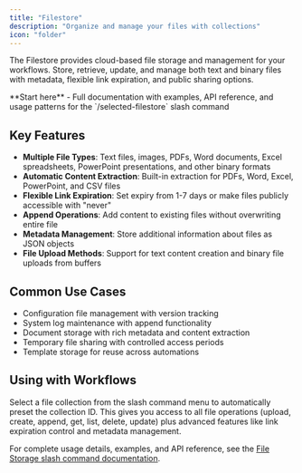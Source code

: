 ```yaml
---
title: "Filestore"
description: "Organize and manage your files with collections"
icon: "folder"
---
```


The Filestore provides cloud-based file storage and management for your workflows. Store, retrieve, update, and manage both text and binary files with metadata, flexible link expiration, and public sharing options.

<Card title="📖 Complete Filestore Guide" icon="code" href="/slash-commands/filestorage">
  **Start here** - Full documentation with examples, API reference, and usage patterns for the `/selected-filestore` slash command
</Card>

## Key Features

- **Multiple File Types**: Text files, images, PDFs, Word documents, Excel spreadsheets, PowerPoint presentations, and other binary formats
- **Automatic Content Extraction**: Built-in extraction for PDFs, Word, Excel, PowerPoint, and CSV files
- **Flexible Link Expiration**: Set expiry from 1-7 days or make files publicly accessible with "never"
- **Append Operations**: Add content to existing files without overwriting entire file
- **Metadata Management**: Store additional information about files as JSON objects
- **File Upload Methods**: Support for text content creation and binary file uploads from buffers

## Common Use Cases

- Configuration file management with version tracking
- System log maintenance with append functionality
- Document storage with rich metadata and content extraction
- Temporary file sharing with controlled access periods
- Template storage for reuse across automations

## Using with Workflows

Select a file collection from the slash command menu to automatically preset the collection ID. This gives you access to all file operations (upload, create, append, get, list, delete, update) plus advanced features like link expiration control and metadata management.

For complete usage details, examples, and API reference, see the [File Storage slash command documentation](/slash-commands/filestorage). 